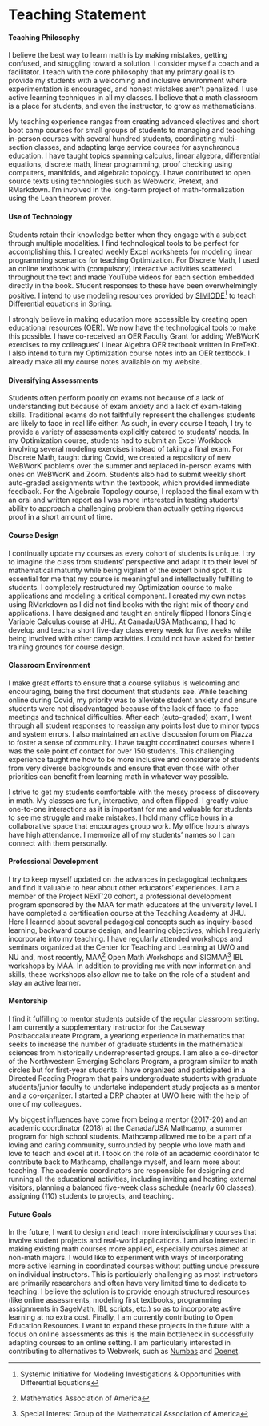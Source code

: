 # Teaching Statement

#### Teaching Philosophy {-}
I believe the best way to learn math is by making mistakes, getting confused, and struggling toward a solution. I consider myself a coach and a facilitator. I teach with the core philosophy that my primary goal is to provide my students with a welcoming and inclusive environment where experimentation is encouraged, and honest mistakes aren’t penalized. I use active learning techniques in all my classes. I believe that a math classroom is a place for students, and even the instructor, to grow as mathematicians.

My teaching experience ranges from creating advanced electives and short boot camp courses for small groups of students to managing and teaching in-person courses with several hundred students, coordinating multi-section classes, and adapting large service courses for asynchronous education. I have taught topics spanning calculus, linear algebra, differential equations, discrete math, linear programming, proof checking using computers, manifolds, and algebraic topology. I have contributed to open source texts using technologies such as Webwork, Pretext, and RMarkdown. I’m involved in the long-term project of math-formalization using the Lean theorem prover.

#### Use of Technology {-}
  Students retain their knowledge better when they engage with a subject through multiple modalities. I find technological tools to be perfect for accomplishing this. I created weekly Excel worksheets for modeling linear programming scenarios for teaching Optimization. For Discrete Math, I used an online textbook with (compulsory) interactive activities scattered throughout the text and made YouTube videos for each section embedded directly in the book. Student responses to these have been overwhelmingly positive.
  I intend to use modeling resources provided by [SIMIODE](https://qubeshub.org/community/groups/simiode)^[Systemic Initiative for Modeling Investigations & Opportunities with Differential Equations] to teach Differential equations in Spring.

I strongly believe in making education more accessible by creating open educational resources (OER). We now have the technological tools to make this possible. I have co-received an OER Faculty Grant for adding WeBWorK exercises to my colleagues’ Linear Algebra OER textbook written in PreTeXt. I also intend to turn my Optimization course notes into an OER textbook. I already make all my course notes available on my website.

#### Diversifying Assessments {-}
  Students often perform poorly on exams not because of a lack of understanding but because of exam anxiety and a lack of exam-taking skills. Traditional exams do not faithfully represent the challenges students are likely to face in real life either. As such, in every course I teach, I try to provide a variety of assessments explicitly catered to students’ needs. In my Optimization course, students had to submit an Excel Workbook involving several modeling exercises instead of taking a final exam. For Discrete Math, taught during Covid, we created a repository of new WeBWorK problems over the summer and replaced in-person exams with ones on WeBWorK and Zoom. Students also had to submit weekly short auto-graded assignments within the textbook, which provided immediate feedback. For the Algebraic Topology course, I replaced the final exam with an oral and written report as I was more interested in testing students’ ability to approach a challenging problem than actually getting rigorous proof in a short amount of time.
  
#### Course Design {-}
  I continually update my courses as every cohort of students is unique. I try to imagine the class from students’ perspective and adapt it to their level of mathematical maturity while being vigilant of the expert blind spot. It is essential for me that my course is meaningful and intellectually fulfilling to students. I completely restructured my Optimization course to make applications and modeling a critical component. I created my own notes using RMarkdown as I did not find books with the right mix of theory and applications. I have designed and taught an entirely flipped Honors Single Variable Calculus course at JHU. At Canada/USA Mathcamp, I had to develop and teach a short five-day class every week for five weeks while being involved with other camp activities. I could not have asked for better training grounds for course design.

#### Classroom Environment {-}
  I make great efforts to ensure that a course syllabus is welcoming and encouraging, being the first document that students see. While teaching online during Covid, my priority was to alleviate student anxiety and ensure students were not disadvantaged because of the lack of face-to-face meetings and technical difficulties. After each (auto-graded) exam, I went through all student responses to reassign any points lost due to minor typos and system errors. I also maintained an active discussion forum on Piazza to foster a sense of community. I have taught coordinated courses where I was the sole point of contact for over 150 students. This challenging experience taught me how to be more inclusive and considerate of students from very diverse backgrounds and ensure that even those with other priorities can benefit from learning math in whatever way possible.

  I strive to get my students comfortable with the messy process of discovery in math. My classes are fun, interactive, and often flipped. I greatly value one-to-one interactions as it is important for me and valuable for students to see me struggle and make mistakes. I hold many office hours in a collaborative space that encourages group work. My office hours always have high attendance. I memorize all of my students’ names so I can connect with them personally.


#### Professional Development {-}
  I try to keep myself updated on the advances in pedagogical techniques and find it valuable to hear about other educators’ experiences. I am a member of the Project NExT’20 cohort, a professional development program sponsored by the MAA for math educators at the university level. I have completed a certification course at the Teaching Academy at JHU. Here I learned about several pedagogical concepts such as inquiry-based learning, backward course design, and learning objectives, which I regularly incorporate into my teaching. I have regularly attended workshops and seminars organized at the Center for Teaching and Learning at UWO and NU and, most recently, MAA^[Mathematics Association of America] Open Math Workshops and SIGMAA^[Special Interest Group of the Mathematical Association of America] IBL workshops by MAA.
  In addition to providing me with new information and skills, these workshops also allow me to take on the role of a student and stay an active learner.

#### Mentorship {-}
  I find it fulfilling to mentor students outside of the regular classroom setting. 
  I am currently a supplementary instructor for the Causeway Postbaccalaureate Program, a yearlong experience in mathematics that seeks to increase the number of graduate students in the mathematical sciences from historically underrepresented groups. 
  I am also a co-director of the Northwestern Emerging Scholars Program, a program similar to math circles but for first-year students. 
  I have organized and participated in a Directed Reading Program that pairs undergraduate students with graduate students/junior faculty to undertake independent study projects as a mentor and a co-organizer. 
  I started a DRP chapter at UWO here with the help of one of my colleagues. 

  My biggest influences have come from being a mentor (2017-20) and an academic coordinator (2018) at the Canada/USA Mathcamp, a summer program for high school students. Mathcamp allowed me to be a part of a loving and caring community, surrounded by people who love math and love to teach and excel at it. I took on the role of an academic coordinator to contribute back to Mathcamp, challenge myself, and learn more about teaching. The academic coordinators are responsible for designing and running all the educational activities, including inviting and hosting external visitors, planning a balanced five-week class schedule (nearly 60 classes), assigning (110) students to projects, and teaching.

#### Future Goals {-}
  In the future, I want to design and teach more interdisciplinary courses that involve student projects and real-world applications. 
  I am also interested in making existing math courses more applied, especially courses aimed at non-math majors. 
  I would like to experiment with ways of incorporating more active learning in coordinated courses without putting undue pressure on individual instructors. 
  This is particularly challenging as most instructors are primarily researchers and often have very limited time to dedicate to teaching. 
  I believe the solution is to provide enough structured resources (like online assessments, modeling first textbooks, programming assignments in SageMath, IBL scripts, etc.) so as to incorporate active learning at no extra cost. 
  Finally, I am currently contributing to Open Education Resources. I want to expand these projects in the future with a focus on online assessments as this is the main bottleneck in successfully adapting courses to an online setting. I am particularly interested in contributing to alternatives to Webwork, such as [Numbas](https://numbas.mathcentre.ac.uk/) and [Doenet](https://www.doenet.org/).